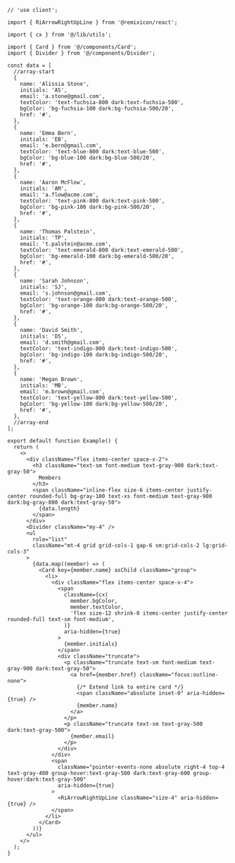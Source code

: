 ````tsx
// 'use client';

import { RiArrowRightUpLine } from '@remixicon/react';

import { cx } from '@/lib/utils';

import { Card } from '@/components/Card';
import { Divider } from '@/components/Divider';

const data = [
  //array-start
  {
    name: 'Alissia Stone',
    initials: 'AS',
    email: 'a.stone@gmail.com',
    textColor: 'text-fuchsia-800 dark:text-fuchsia-500',
    bgColor: 'bg-fuchsia-100 dark:bg-fuchsia-500/20',
    href: '#',
  },
  {
    name: 'Emma Bern',
    initials: 'EB',
    email: 'e.bern@gmail.com',
    textColor: 'text-blue-800 dark:text-blue-500',
    bgColor: 'bg-blue-100 dark:bg-blue-500/20',
    href: '#',
  },
  {
    name: 'Aaron McFlow',
    initials: 'AM',
    email: 'a.flow@acme.com',
    textColor: 'text-pink-800 dark:text-pink-500',
    bgColor: 'bg-pink-100 dark:bg-pink-500/20',
    href: '#',
  },
  {
    name: 'Thomas Palstein',
    initials: 'TP',
    email: 't.palstein@acme.com',
    textColor: 'text-emerald-800 dark:text-emerald-500',
    bgColor: 'bg-emerald-100 dark:bg-emerald-500/20',
    href: '#',
  },
  {
    name: 'Sarah Johnson',
    initials: 'SJ',
    email: 's.johnson@gmail.com',
    textColor: 'text-orange-800 dark:text-orange-500',
    bgColor: 'bg-orange-100 dark:bg-orange-500/20',
    href: '#',
  },
  {
    name: 'David Smith',
    initials: 'DS',
    email: 'd.smith@gmail.com',
    textColor: 'text-indigo-800 dark:text-indigo-500',
    bgColor: 'bg-indigo-100 dark:bg-indigo-500/20',
    href: '#',
  },
  {
    name: 'Megan Brown',
    initials: 'MB',
    email: 'm.brown@gmail.com',
    textColor: 'text-yellow-800 dark:text-yellow-500',
    bgColor: 'bg-yellow-100 dark:bg-yellow-500/20',
    href: '#',
  },
  //array-end
];

export default function Example() {
  return (
    <>
      <div className="flex items-center space-x-2">
        <h3 className="text-sm font-medium text-gray-900 dark:text-gray-50">
          Members
        </h3>
        <span className="inline-flex size-6 items-center justify-center rounded-full bg-gray-100 text-xs font-medium text-gray-900 dark:bg-gray-800 dark:text-gray-50">
          {data.length}
        </span>
      </div>
      <Divider className="my-4" />
      <ul
        role="list"
        className="mt-4 grid grid-cols-1 gap-6 sm:grid-cols-2 lg:grid-cols-3"
      >
        {data.map((member) => (
          <Card key={member.name} asChild className="group">
            <li>
              <div className="flex items-center space-x-4">
                <span
                  className={cx(
                    member.bgColor,
                    member.textColor,
                    'flex size-12 shrink-0 items-center justify-center rounded-full text-sm font-medium',
                  )}
                  aria-hidden={true}
                >
                  {member.initials}
                </span>
                <div className="truncate">
                  <p className="truncate text-sm font-medium text-gray-900 dark:text-gray-50">
                    <a href={member.href} className="focus:outline-none">
                      {/* Extend link to entire card */}
                      <span className="absolute inset-0" aria-hidden={true} />
                      {member.name}
                    </a>
                  </p>
                  <p className="truncate text-sm text-gray-500 dark:text-gray-500">
                    {member.email}
                  </p>
                </div>
              </div>
              <span
                className="pointer-events-none absolute right-4 top-4 text-gray-400 group-hover:text-gray-500 dark:text-gray-600 group-hover:dark:text-gray-500"
                aria-hidden={true}
              >
                <RiArrowRightUpLine className="size-4" aria-hidden={true} />
              </span>
            </li>
          </Card>
        ))}
      </ul>
    </>
  );
}

````